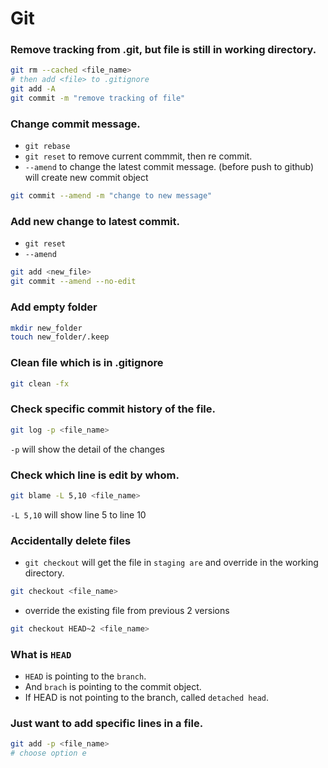 # Git

### Remove tracking from .git, but file is still in working directory.

```bash
git rm --cached <file_name>
# then add <file> to .gitignore
git add -A
git commit -m "remove tracking of file"
```

### Change commit message.

- `git rebase`
- `git reset` to remove current commmit, then re commit.
- `--amend` to change the latest commit message. (before push to github)
  will create new commit object

```bash
git commit --amend -m "change to new message"
```

### Add new change to latest commit.

- `git reset`
- `--amend`

```bash
git add <new_file>
git commit --amend --no-edit
```

### Add empty folder

```bash
mkdir new_folder
touch new_folder/.keep
```

### Clean file which is in .gitignore

```bash
git clean -fx
```

### Check specific commit history of the file.

```bash
git log -p <file_name>
```

`-p` will show the detail of the changes

### Check which line is edit by whom.

```bash
git blame -L 5,10 <file_name>
```

`-L 5,10` will show line 5 to line 10

### Accidentally delete files

- `git checkout` will get the file in `staging are`
  and override in the working directory.

```bash
git checkout <file_name>
```

- override the existing file from previous 2 versions

```bash
git checkout HEAD~2 <file_name>
```

### What is `HEAD`

- `HEAD` is pointing to the `branch`.
- And `brach` is pointing to the commit object.
- If HEAD is not pointing to the branch, called `detached head`.

### Just want to add specific lines in a file.

```bash
git add -p <file_name>
# choose option e
```
